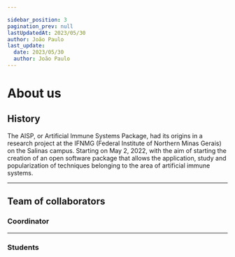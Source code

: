 ```yaml
---

sidebar_position: 3
pagination_prev: null
lastUpdatedAt: 2023/05/30
author: João Paulo
last_update:
  date: 2023/05/30
  author: João Paulo
---
```



# About us

## History

The AISP, or Artificial Immune Systems Package, had its origins in a research project at the IFNMG (Federal Institute of Northern Minas Gerais) on the Salinas campus. Starting on May 2, 2022, with the aim of starting the creation of an open software package that allows the application, study and popularization of techniques belonging to the area of artificial immune systems.

---

## Team of collaborators

### Coordinator

<div className="row padding-horiz--md">
    
<TeamUser 
    name='Alison Zille Lopes'
    date='2022'
    githubUrl='https://github.com/alisonzille'
    lattesUrl='http://lattes.cnpq.br/3294097090760981'
/>

</div>

---

### Students

<div className="row padding-horiz--md">

<TeamUser 
    name='João Paulo'
    date='2022-2023'
    description="I was tasked with implementing version 0.1, which features the BNSA and RNSA negative selection classes, including fixed and variable radius versions."
    githubUrl='https://github.com/Joao-Paulo-Silva'
    lattesUrl='http://lattes.cnpq.br/2561057724411407'
/>

</div>